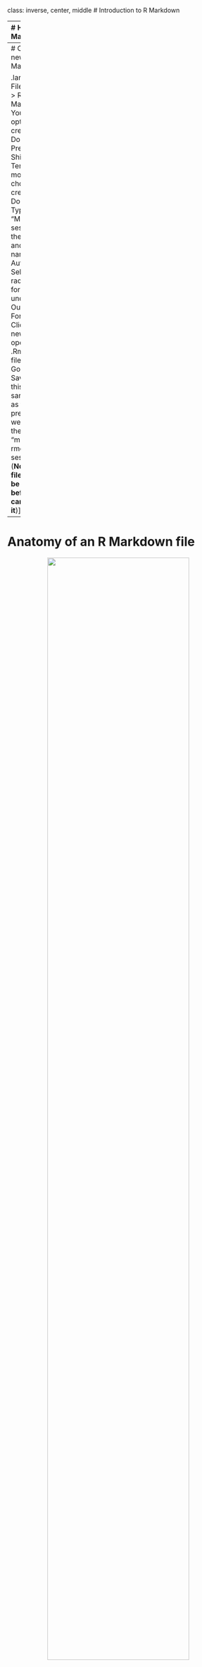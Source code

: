 class: inverse, center, middle
# Introduction to R Markdown 


---
# Hello, R Markdown

<p align="left"><img src="img/rmarkdown.png" width=15%></p>

.large[
One of the benefits of RStudio is seamless integration of R Markdown.

R Markdown is a file format that allows you to integrate text using **markdown** syntax with dynamic **code chunks**.
]

---
# Create a new R Markdown file

.large[
1. Go to File > New File > R Markdown...
2. You will see options to create a Document, Presentation, Shiny, or From Template. The most common choice is to create a Document. 
3. Type "MMED501 R session 1" in the Title box and type your name in the Author box. 
4. Select the radio button for HTML under "Default Output Format" 
5. Click OK.
6. A new file will open with .Rmd as the file extension. Go to File > Save and save this in the same location as the previous .R file we saved, with the filename "mmed501-rmd-session1.Rmd" (**Note that the file needs to be saved before you can execute it**)
]
 
 
---
# Anatomy of an R Markdown file

<p align="center"><img src="img/default-rmarkdown-annotated.png" width=80%></p>


---
# Interactive R Markdown demo - code

.large[
Let's delete out the default text, leaving the top R chunk. 

This R chunk is saying that we want our code to print to file in addition to the results.

To suppress code and only show the results of code, you can change this from `knitr::opts_chunk$set(echo = TRUE)` to `knitr::opts_chunk$set(echo = FALSE)`.

Now return two lines and go to Insert > R to insert a new R code chunk, and add the following code:
]

```r
x <- c(1, 2, 3, 4)
mean(x)
hist(rnorm(100))
```


---
# Interactive R Markdown demo - text

.large[
Now return two lines and type some text that you want to print to file, like "Check out my cool results!"

You can also execute R code inline instead of in an R chunk by using `` `r knitr::inline_expr("expression")` ``, where expression is replaced by the code you want to evaluate.

Return another two lines and type "The mean of x is `` `r knitr::inline_expr("mean(x)")` ``."
]

---
# Interactive R Markdown demo - knit

.large[Now, to generate the output, we can simply hit "Knit". ]

<p align="left"><img src="img/rmarkdown-demo-knit.png" width=75%></p>

.large[
A new window will pop up with the html output of your program. You will also have an HTML (or whatever Document format you selected) file saved in the same location and with the same name as your R Markdown file. 

In this way you can create reproducible reports for all of your projects.

Read more here: [https://bookdown.org/yihui/rmarkdown/](https://bookdown.org/yihui/rmarkdown/)
]

---
# Interactive R Markdown demo results

<p align="center"><img src="img/rmarkdown-demo-results.png" width=65%></p>
